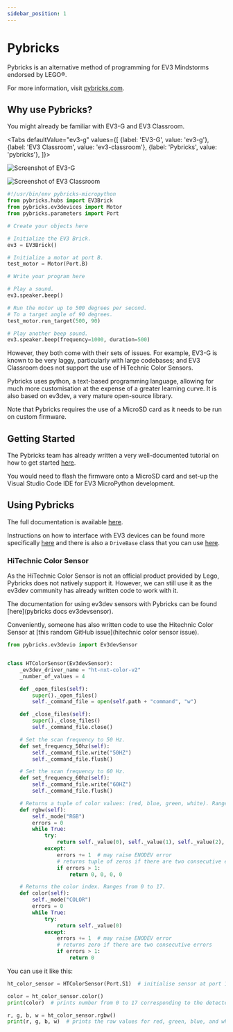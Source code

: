 ```yaml
---
sidebar_position: 1
---
```



# Pybricks

Pybricks is an alternative method of programming for EV3 Mindstorms endorsed by
LEGO®.

For more information, visit [pybricks.com][].

## Why use Pybricks?

You might already be familiar with EV3-G and EV3 Classroom.

<Tabs
    defaultValue="ev3-g"
    values={[
        {label: 'EV3-G', value: 'ev3-g'},
        {label: 'EV3 Classroom', value: 'ev3-classroom'},
        {label: 'Pybricks', value: 'pybricks'},
    ]}>
<TabItem value="ev3-g">

![Screenshot of EV3-G][]

</TabItem>
<TabItem value="ev3-classroom">

![Screenshot of EV3 Classroom][]

</TabItem>
<TabItem value="pybricks">

```python
#!/usr/bin/env pybricks-micropython
from pybricks.hubs import EV3Brick
from pybricks.ev3devices import Motor
from pybricks.parameters import Port

# Create your objects here

# Initialize the EV3 Brick.
ev3 = EV3Brick()

# Initialize a motor at port B.
test_motor = Motor(Port.B)

# Write your program here

# Play a sound.
ev3.speaker.beep()

# Run the motor up to 500 degrees per second.
# To a target angle of 90 degrees.
test_motor.run_target(500, 90)

# Play another beep sound.
ev3.speaker.beep(frequency=1000, duration=500)
```

</TabItem>
</Tabs>

However, they both come with their sets of issues. For example, EV3-G is known
to be very laggy, particularly with large codebases; and EV3 Classroom does not
support the use of HiTechnic Color Sensors.

Pybricks uses python, a text-based programming language, allowing for much more
customisation at the expense of a greater learning curve. It is also based on
ev3dev, a very mature open-source library.

Note that Pybricks requires the use of a MicroSD card as it needs to be run on
custom firmware.

## Getting Started

The Pybricks team has already written a very well-documented tutorial on how to
get started [here][pybricks installation].

You would need to flash the firmware onto a MicroSD card and set-up the Visual
Studio Code IDE for EV3 MicroPython development.

## Using Pybricks

The full documentation is available [here][pybricks docs].

Instructions on how to interface with EV3 devices can be found more specifically
[here][pybricks docs ev3devices] and there is also a `DriveBase` class that you
can use [here][pybricks docs robotics].

### HiTechnic Color Sensor

As the HiTechnic Color Sensor is not an official product provided by Lego,
Pybricks does not natively support it. However, we can still use it as the
ev3dev community has already written code to work with it.

The documentation for using ev3dev sensors with Pybricks can be found
[here](pybricks docs ev3devsensor).

Conveniently, someone has also written code to use the Hitechnic Color Sensor at
[this random GitHub issue](hitechnic color sensor issue).

```python
from pybricks.ev3devio import Ev3devSensor


class HTColorSensor(Ev3devSensor):
    _ev3dev_driver_name = "ht-nxt-color-v2"
    _number_of_values = 4

    def _open_files(self):
        super()._open_files()
        self._command_file = open(self.path + "command", "w")

    def _close_files(self):
        super()._close_files()
        self._command_file.close()

    # Set the scan frequency to 50 Hz.
    def set_frequency_50hz(self):
        self._command_file.write("50HZ")
        self._command_file.flush()

    # Set the scan frequency to 60 Hz.
    def set_frequency_60hz(self):
        self._command_file.write("60HZ")
        self._command_file.flush()

    # Returns a tuple of color values: (red, blue, green, white). Ranges from 0 to 255 for each.
    def rgbw(self):
        self._mode("RGB")
        errors = 0
        while True:
            try:
                return self._value(0), self._value(1), self._value(2), self._value(3)
            except:
                errors += 1  # may raise ENODEV error
                # returns tuple of zeros if there are two consecutive errors
                if errors > 1:
                    return 0, 0, 0, 0

    # Returns the color index. Ranges from 0 to 17.
    def color(self):
        self._mode("COLOR")
        errors = 0
        while True:
            try:
                return self._value(0)
            except:
                errors += 1  # may raise ENODEV error
                # returns zero if there are two consecutive errors
                if errors > 1:
                    return 0
```

You can use it like this:

```python
ht_color_sensor = HTColorSensor(Port.S1)  # initialise sensor at port 1

color = ht_color_sensor.color()
print(color)  # prints number from 0 to 17 corresponding to the detected color

r, g, b, w = ht_color_sensor.rgbw()
print(r, g, b, w)  # prints the raw values for red, green, blue, and white
```

[pybricks.com]: https://pybricks.com/
[Screenshot of EV3-G]: /img/docs/lego/ev3_g.png
[Screenshot of EV3 Classroom]: /img/docs/lego/ev3_classroom.png
[pybricks installation]: https://pybricks.com/install/mindstorms-ev3/installation/
[pybricks docs]: https://docs.pybricks.com/en/latest/
[pybricks docs ev3devices]: https://docs.pybricks.com/en/latest/ev3devices.html
[pybricks docs robotics]: https://docs.pybricks.com/en/latest/robotics.html
[pybricks docs ev3devsensor]: https://docs.pybricks.com/en/latest/iodevices/ev3devsensor.html
[hitechnic color sensor issue]: https://github.com/ev3dev/ev3dev/issues/1292#issuecomment-508627948
